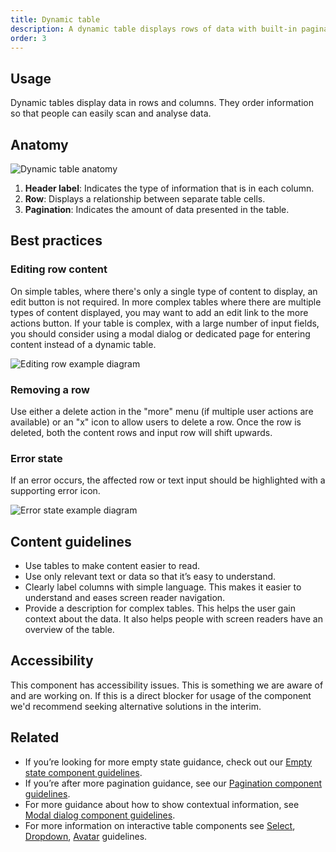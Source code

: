 ```yaml
---
title: Dynamic table
description: A dynamic table displays rows of data with built-in pagination, sorting, and re-ordering functionality.
order: 3
---
```


## Usage

Dynamic tables display data in rows and columns. They order information so that people can easily scan and analyse data.

## Anatomy

![Dynamic table anatomy](images/dynamic-table-anatomy.png)

1. **Header label**: Indicates the type of information that is in each column.
2. **Row**: Displays a relationship between separate table cells.
3. **Pagination**: Indicates the amount of data presented in the table.

## Best practices

### Editing row content

On simple tables, where there's only a single type of content to display, an edit button is not required.
In more complex tables where there are multiple types of content displayed, you may want to add an edit link to the more actions button.
If your table is complex, with a large number of input fields,
you should consider using a modal dialog or dedicated page for entering content instead of a dynamic table.

![Editing row example diagram](images/editing-row-content.png)

### Removing a row

Use either a delete action in the "more" menu (if multiple user actions are available)
or an "x" icon to allow users to delete a row. Once the row is deleted, both the content rows and input row will shift upwards.

### Error state

If an error occurs, the affected row or text input should be highlighted with a supporting error icon.

![Error state example diagram](images/error-state.png)

## Content guidelines

- Use tables to make content easier to read.
- Use only relevant text or data so that it’s easy to understand.
- Clearly label columns with simple language. This makes it easier to understand and eases screen reader navigation.
- Provide a description for complex tables. This helps the user gain context about the data. It also helps people with screen readers have an overview of the table.

## Accessibility

This component has accessibility issues. This is something we are aware of and are working on. If this
is a direct blocker for usage of the component we'd recommend seeking alternative solutions in the interim.

## Related

- If you’re looking for more empty state guidance, check out our [Empty state component guidelines](/components/empty-state/examples).
- If you’re after more pagination guidance, see our [Pagination component guidelines](/components/pagination/examples).
- For more guidance about how to show contextual information, see [Modal dialog component guidelines](/components/modal-dialog/examples).
- For more information on interactive table components see [Select](/components/select/examples), [Dropdown](/components/dropdown-menu/examples), [Avatar](/components/avatar/examples) guidelines.
